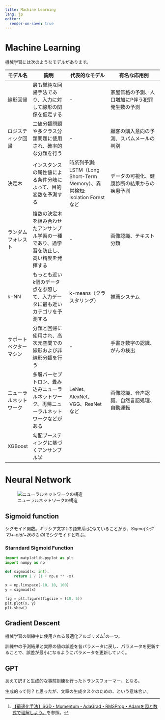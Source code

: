 ```yaml
---
title: Machine Learning
lang: jp
editor:
  render-on-save: true
---
```


# Machine Learning

機械学習には次のようなモデルがあります。

| モデル名       | 説明                                                                                             | 代表的なモデル                                                                                    | 有名な応用例                                                                                                                               |
|----------------|--------------------------------------------------------------------------------------------------|-------------------------------------------------------------------------------------------------------|--------------------------------------------------------------------------------------------------------------------------------------------|
| 線形回帰       | 最も単純な回帰手法であり、入力に対して線形の関係を仮定する                                          | -                                                                                                     | 家屋価格の予測、人口増加にP伴う犯罪発生数の予測                                                                                              |
| ロジスティック回帰 | 二値分類問題や多クラス分類問題に使用され、確率的な分類を行う                                        | -                                                                                                     | 顧客の購入意向の予測、スパムメールの判別                                                                                                   |
| 決定木         | インスタンスの属性値による条件分岐によって、目的変数を予測する                                       | 時系列予測: LSTM（Long Short-Term Memory）、異常検知: Isolation Forestなど                              | データの可視化、健康診断の結果からの疾患予測                                                                                                 |
| ランダムフォレスト | 複数の決定木を組み合わせたアンサンブル学習の一種であり、過学習を防止し、高い精度を発揮する | -                                                                                                     | 画像認識、テキスト分類                                                                                                                     |
| k-NN           | もっとも近いk個のデータ点を参照して、入力データに最も近いカテゴリを予測する                          | k-means（クラスタリング）                                                                                | 推薦システム                                                                                                                                |
| サポートベクターマシン | 分類と回帰に使用され、高次元空間での線形および非線形分類を行う                                         | -                                                                                                     | 手書き数字の認識、がんの検出                                                                                                                |
| ニューラルネットワーク | 多層パーセプトロン、畳み込みニューラルネットワーク、再帰ニューラルネットワークなどがある            | LeNet、AlexNet、VGG、ResNetなど                                                                        | 画像認識、音声認識、自然言語処理、自動運転                                                                                                  |
| XGBoost        | 勾配ブースティングに基づくアンサンブル学

# Neural Network

![ニューラルネットワークの構造](https://miyabi-lab.space/assets/imgs/blog/upload/images/nn_fig17.001_ut1523588254.jpeg "初心者必読！MNIST実行環境の準備から手書き文字識別までを徹底解説！ - MIYABI Lab")

## Sigmoid function

シグモイド関数。ギリシア文字Σの語末系ςに似ていることから、*Sigma(シグマ)*+*-oid(~状のもの)*でシグモイドと呼ぶ。

### Starndard Sigmoid Function

```python
import matplotlib.pyplot as plt
import numpy as np

def sigmoid(x: int):
    return 1 / (1 + np.e ** -x)

x = np.linspace(-10, 10, 100)
y = sigmoid(x)
 
fig = plt.figure(figsize = (10, 5))
plt.plot(x, y)
plt.show()
```

## Gradient Descent

機械学習の訓練中に使用される最適化アルゴリズム[^optimizer]の一つ。

[^optimizer]: [【最適化手法】SGD・Momentum・AdaGrad・RMSProp・Adamを図と数式で理解しよう。](https://kunassy.com/oprimizer/)を参照。

訓練中の予測結果と実際の値の誤差を各パラメータに戻し、パラメータを更新することで、誤差が最小になるようにパラメータを更新していく。

## GPT

あえて訳すと生成的な事前訓練を行ったトランスフォーマー、となる。

生成的って何？と思ったが、文章の生成タスクのための、という意味合い。

